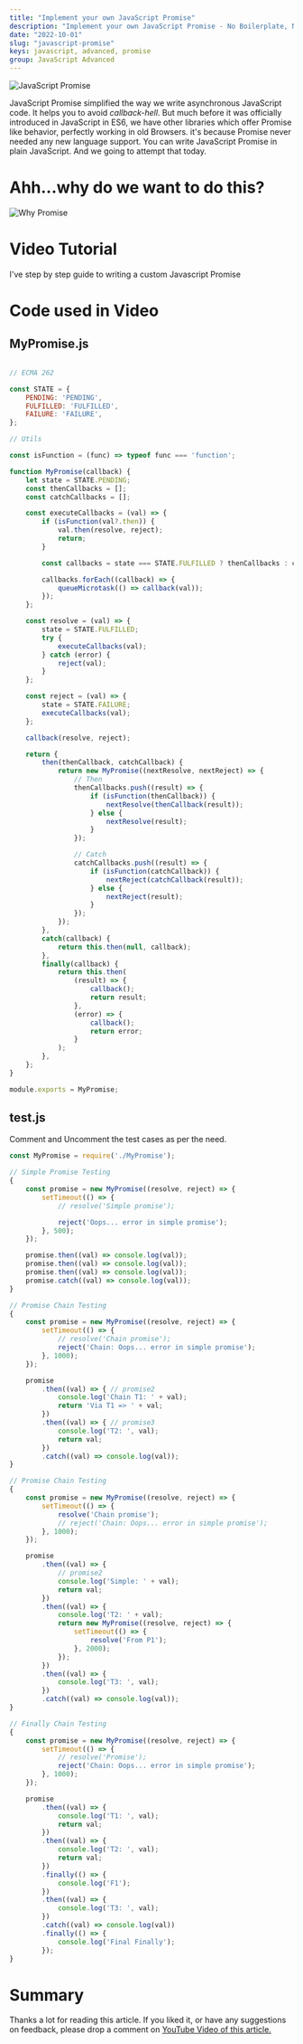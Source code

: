 ```yaml
---
title: "Implement your own JavaScript Promise"
description: "Implement your own JavaScript Promise - No Boilerplate, No Lib, No Framework - Just plain JavaScript!"
date: "2022-10-01"
slug: "javascript-promise"
keys: javascript, advanced, promise
group: JavaScript Advanced
---
```


![JavaScript Promise](./images/javascript-promise.png)

JavaScript Promise simplified the way we write asynchronous JavaScript code. It helps you to avoid *callback-hell*.
But much before it was officially introduced in JavaScript in ES6, we have other libraries which offer Promise like behavior, perfectly working in old Browsers. it's because Promise never needed any new language support. You can write JavaScript Promise in plain JavaScript. And we going to attempt that today.


# Ahh...why do we want to do this?

![Why Promise](./images/why.png)

# Video Tutorial
I've step by step guide to writing a custom Javascript Promise

<YoutubePlayer src="https://www.youtube.com/embed/RL_IQuC3CrE" title="YouTube video player" />

# Code used in Video

## MyPromise.js

```js

// ECMA 262

const STATE = {
    PENDING: 'PENDING',
    FULFILLED: 'FULFILLED',
    FAILURE: 'FAILURE',
};

// Utils

const isFunction = (func) => typeof func === 'function';

function MyPromise(callback) {
    let state = STATE.PENDING;
    const thenCallbacks = [];
    const catchCallbacks = [];

    const executeCallbacks = (val) => {
        if (isFunction(val?.then)) {
            val.then(resolve, reject);
            return;
        }

        const callbacks = state === STATE.FULFILLED ? thenCallbacks : catchCallbacks;

        callbacks.forEach((callback) => {
            queueMicrotask(() => callback(val));
        });
    };

    const resolve = (val) => {
        state = STATE.FULFILLED;
        try {
            executeCallbacks(val);
        } catch (error) {
            reject(val);
        }
    };

    const reject = (val) => {
        state = STATE.FAILURE;
        executeCallbacks(val);
    };

    callback(resolve, reject);

    return {
        then(thenCallback, catchCallback) {
            return new MyPromise((nextResolve, nextReject) => {
                // Then
                thenCallbacks.push((result) => {
                    if (isFunction(thenCallback)) {
                        nextResolve(thenCallback(result));
                    } else {
                        nextResolve(result);
                    }
                });

                // Catch
                catchCallbacks.push((result) => {
                    if (isFunction(catchCallback)) {
                        nextReject(catchCallback(result));
                    } else {
                        nextReject(result);
                    }
                });
            });
        },
        catch(callback) {
            return this.then(null, callback);
        },
        finally(callback) {
            return this.then(
                (result) => {
                    callback();
                    return result;
                },
                (error) => {
                    callback();
                    return error;
                }
            );
        },
    };
}

module.exports = MyPromise;
```

## test.js

Comment and Uncomment the test cases as per the need.

```js
const MyPromise = require('./MyPromise');

// Simple Promise Testing
{
    const promise = new MyPromise((resolve, reject) => {
        setTimeout(() => {
            // resolve('Simple promise');

            reject('Oops... error in simple promise');
        }, 500);
    });

    promise.then((val) => console.log(val));
    promise.then((val) => console.log(val));
    promise.then((val) => console.log(val));
    promise.catch((val) => console.log(val));
}

// Promise Chain Testing
{
    const promise = new MyPromise((resolve, reject) => {
        setTimeout(() => {
            // resolve('Chain promise');
            reject('Chain: Oops... error in simple promise');
        }, 1000);
    });

    promise
        .then((val) => { // promise2
            console.log('Chain T1: ' + val);
            return 'Via T1 => ' + val;
        })
        .then((val) => { // promise3
            console.log('T2: ', val);
            return val;
        })
        .catch((val) => console.log(val));
}

// Promise Chain Testing
{
    const promise = new MyPromise((resolve, reject) => {
        setTimeout(() => {
            resolve('Chain promise');
            // reject('Chain: Oops... error in simple promise');
        }, 1000);
    });

    promise
        .then((val) => {
            // promise2
            console.log('Simple: ' + val);
            return val;
        })
        .then((val) => {
            console.log('T2: ' + val);
            return new MyPromise((resolve, reject) => {
                setTimeout(() => {
                    resolve('From P1');
                }, 2000);
            });
        })
        .then((val) => {
            console.log('T3: ', val);
        })
        .catch((val) => console.log(val));
}

// Finally Chain Testing
{
    const promise = new MyPromise((resolve, reject) => {
        setTimeout(() => {
            // resolve('Promise');
            reject('Chain: Oops... error in simple promise');
        }, 1000);
    });

    promise
        .then((val) => {
            console.log('T1: ', val);
            return val;
        })
        .then((val) => {
            console.log('T2: ', val);
            return val;
        })
        .finally(() => {
            console.log('F1');
        })
        .then((val) => {
            console.log('T3: ', val);
        })
        .catch((val) => console.log(val))
        .finally(() => {
            console.log('Final Finally');
        });
}
```






# Summary
Thanks a lot for reading this article. If you liked it, or have any suggestions on feedback, please drop a comment on [YouTube Video of this article.](https://youtu.be/RL_IQuC3CrE)